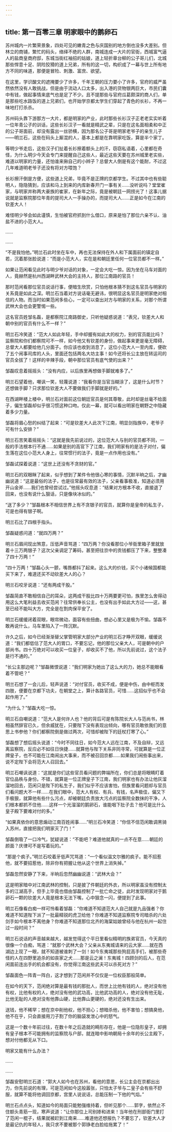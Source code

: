```yaml
---
---
---
```

title: 第一百零三章 明家眼中的鹅卵石
---




苏州城内一片繁荣景象，四处可见的嫩青之色与庆国别的地方倒也没多大差别。但林立的商铺，繁忙的码头，络绎不绝的人群，南城连成一大片的官衙，西城富气逼人的盐商皇商府邸，东城当街红袖招的姑娘，道上轻折章台柳的公子哥儿们，北城那些悍意十足、阴险狡猾的道上兄弟，所有的这一切，构织成了一幕与世上所有地方不同的味道，那便是冒险、刺激、富庶、欲望。

在这里，学识酸文的遮掩要少了许多，千年王朝的压力要小了许多，官府的威严虽然依然没有人敢挑战，但是由于流动人口太多，出入港的货物银两巨大，市民们囊中有钱，做起事情来底气也是足了不少。且不提那些与官府瓜葛颇深的商人们，单是那些吃水路饭的道上兄弟们，也开始学京都太学生们穿起了青色的长衫，不再一味地打打杀杀。

苏州码头靠下游那方一大片，都是明家的产业，此时那些长衫汉子正老老实实听着一位年青公子的训话，这些长衫汉子一看就是精武之辈，只是在这名面相柔和中正的公子哥面前，却没有露出一丝骄横，因为那名公子哥是明家老爷子的亲生儿子——明兰石，这些在码头上厮混的人，基本上都是在靠明家吃饭，算是半个家丁。

等明少爷走后，这些汉子们扯着长衫擦着额头上的汗，窃窃私语着，心里都在奇怪，为什么明少今天会专门来提醒自己这些人，最近这些天要在苏州城里老实些，难道以明家的力量，还怕谁来揪自己的小辫子？总督大人倒是有这个能耐，不过这几年难道明老爷子还没有将对方喂饱？

长衫擦汗倒是方便，这些道上兄弟，毕竟不是正牌的京都学生。不过其中也有些聪明人，隐隐猜到，应该和马上到来的内库新春开门一事有关……没听说吗？堂堂崔家，与明家并称两大豪族的崔家，在新年之际，竟是被朝廷一网捞光了！这事儿据说就是监察院那位年青的提司大人一手操办的，而提司大人……正是如今在江南的钦差大人！

难怪明少爷会如此谨慎，生怕被官府抓到什么借口，原来是怕了那位六亲不认、油盐不进的小范大人。

……

……

“不是我怕他。”明兰石此时坐在车中，再也无法保持在外人和下属面前的镇定自若，沉着那张脸说道：“而是小范大人，实在是和朝廷里任何一位官员都不一样。”

如果让范闲看见此时与明少爷对话的对象，一定会大吃一惊。因为坐在马车对面的人，竟赫然是杭州西湖畔武林大会的主持人，那位江南路的官员！

那时范闲看那位官员说话行事，便暗生欣赏，只怕他根本猜不到这名官员与明家的关系竟是如此之深。明兰石当着对方说话毫无避讳，很明显这名官员是明家绝对相信的人物。而当时如果范闲多些心，一定可以查出对方与明家的关系，对那个所谓武林大会也会更警惕一些。

这名官员姓邹名磊，是都察院江南路御史，只听他疑惑说道：“表兄，钦差大人和朝中别的官员有什么不一样？”

明兰石冷笑道：“范大人如此年轻，手中却握有如此大的权力，别的官员能比吗？监察院和你们都察院可不一样，如今他又有钦差的身份，做起事来更是毫无障碍，总督大人都要给他几分面子。你应该也收到消息了，这位小范大人一至内库，便砍了五个闹事司库的人头，里面还包括两名大坊主事！如今还将长公主放在转运司的官员全拔了！这样的辛辣手段，朝中那位官员有底气使的出来？”

邹磊叹息着摇摇头：“没有内应，以后族里再想做手脚就难多了。”

明兰石望着他，嘲讽一笑，轻蔑说道：“我看你是当官当糊涂了，这是什么时节？还想做手脚？只求那位钦差大人不要做我们手脚就是好的。”

在西湖畔楼上楼中，明兰石对面前这位朝廷官员是何其尊敬，此时却是丝毫不给面子，偏生邹磊却似乎很习惯这种口吻。仅此一幕，就可以看出明家在朝野之中隐藏着多少力量。

邹磊将眉心愁的纠结了起来：“可是钦差大人此次下江南，明显剑指族中，老爷子可有什么安排？”

明兰石苦笑着摇摇头：“这就是我先前说过的，这位范大人与别的官员都不同，一般的手法根本行不通……如果是别的高官下了江南，我们明家有的是法子对付，偏生落在这位小范大人身上，往常惯行的法子，竟是一点作用也没有。”

邹磊试探着说道：“这世上还没有不贪财的官。”

明兰石的双眼眯了起来，似乎想到了某件令他很心寒的事情，沉默半晌之后，才幽幽说道：“这是最俗的法子，也是往常最有效的法子，父亲看事极准，知道必须用开山金斧……我们也曾经尝试过。”他摇头叹息道：“结果对方根本不收，直接退了回来，也没有说什么狠话，只是像块冰似的。”

“送了多少？”邹磊根本不相信世界上有不贪银子的官员，就算你是皇帝的私生子，可是也得有银子啊。

明兰石比了四根手指头。

邹磊疑惑问道：“就四万两？”

明兰石眉间现出煞意，压低声音骂道：“四万两？你没看那位小爷衙里箱子里就放着十三万两银子？这次父亲调足了筹码，甚至把往京中的贡钱都压了下来，整整凑了四十万两！”

“四十万两！”邹磊心头一颤，嘴唇都抖了起来。这么大的价钱，买个小诸候国都能买下来了，难道还买不动钦差大人的心？

明兰石咬牙说道：“还有两成干股。”

邹磊简直不敢相信自己的耳朵，这两成干股比四十万两要更可怕，族里怎么舍得动用这么大笔利益去收买范闲？往常供奉长公主，也没有出手如此大方过——这，甚至已经不能叫大方，完全是在割肉保平安了。

明兰石缓缓闭着双眼，眼帘微动，面容有些扭曲，想必心里又是极为不愉。邹磊不敢再说什么，马车里陷入了一阵沉默。

许久之后，如今已经渐渐替父掌管明家大部分产业的明兰石才睁开双眼，缓缓说道：“我们都低估了范大人的胃口，不要忘记，他的那位父亲大人，可是朝中的户部尚书。四十万绝对可以收买一位皇子，却收买不了他，所以先前说过，这个法子是行不通的。”

“长公主那边呢？”邹磊微恨说道：“我们明家为她出了这么大的力，她总不能眼看着不管吧？”

明兰石想了一会儿后，轻声说道：“对付官员，收买不成，便是中伤，由中枢而发四肢，便要在京都下功夫，在朝堂之上，算计各路官员，可惜……这招似乎也不会起作用了。”

“为什么？”邹磊大吃一惊。

明兰石自嘲说道：“范大人是何许人也？他的背后可是有陈院长大人与范尚书，林相虽然辞官已久，但余威犹在，只要陛下没有表现出倾向，哪有官员敢依我们的意思上书参他？你们都察院倒是做过两次，可惜却被陛下的廷杖打寒了心。”

邹磊想了想后摇头说道：“今时不同往日，如今范大人远在江南，不及自辩，又远离监察院，反应必不如往日快捷……就算他与陛下关系非同寻常，可就算是一位正牌皇子，也不可能在江南闹出大事来，而不被召回京都……如果我们闹些事出来，说不定陛下会将范大人召回去。”

明兰石嘲讽说道：“这就是你们这些官员看问题的弊端所在，你们总是将眼睛盯着官位品秩与身份。不错，就算是一位正牌皇子下江南，我们明家也有办法让他灰溜溜地回去，范闲只是陛下的私生子，我们似乎不应该害怕，但族里看问题却与官员们看问题大不一样……在我们眼中，范大人有权、有兵、有钱，名声极佳，偏又下手极狠，就算他有些什么污点，却被朝廷负责放大污点的监察院全数抹的干净，人们根本都抓不住他……这样一个光溜溜的鹅卵石，谁能咽下肚子去？他可是比什么皇子殿下要难对付的多。”

“如果真依你的意思煽动江南百姓闹事……”明兰石冷笑道：“你信不信范闲敢调黑骑入苏州，直接把我们明家灭了门！”

邹磊倒吸了一口冷气，犹疑说道：“不能吧？难道他就真的一点不在意……朝廷的颜面？庆律可不是写着玩的。”

“那是个疯子。”明兰石咬着牙低声咒骂道：“一个看似温文尔雅的疯子。能不招惹他，就不要招惹他，除非你有把握让他从这个世界上消失掉。”

邹磊忽然安静了下来，半晌后忽然幽幽说道：“武林大会？”

这是明家暗中对江南武林的控制，只是披了件朝廷的外衣，所以明家虽没有控制太多的江湖高手，但手上毕竟也借由邹磊控制了一批亡命之徒，此时发现明家对于鹅卵石一颗的钦差大人竟是根本无法下嘴，心中狠念一闪，便提到了此事。

明兰石像看白痴一样可怜看着邹磊：“你难道不知道范大人自己就是九品强者？你难道不知道陛下派了一批最精锐的虎卫给他？你难道不知道监察院专司暗杀的六处剑手如今根本不离他身？你难道不知道那位北齐的海棠姑娘曾经与他在杭州一起住过一段时间？”

明兰石说话的声音越来越大，越发觉得这个平日里看似精明的族弟官员，今天真的很像一个白痴，骂道：“就那个武林大会？父亲从东夷城请来的云大家……就在西湖边上现了一眼，就不知道被谁刺了一剑！如今东夷城那些狗屁高手们，被那些奇怪的人在四野里追杀的如丧家之犬……那是云之澜！东夷城！四顾剑的后人，在范闲面前连出手的机会都没有，你觉得江南这些武夫可以杀死对方？”

邹磊面色一阵青一阵白，这才想到了范闲并不仅仅是一位权臣那般简单。

在如今的天下，范闲绝对算是最有钱的那批人，而世上比他有钱的人，绝对没有他有权，比他有权的人，绝对没有他的武功高，比他武功高的人，绝对没有他无耻，比他无耻的人绝对没有他靠山硬，比他靠山更硬的，绝对还没有生出来。

送钱，他不稀罕；想在京中削他权，他不担心；想暗杀他，他不害怕；想搞臭他，他不在乎，只会直接用刀子割了你的脑袋发泄心中的怒气。

这是一个数十年前过往，在数十年之后造就的畸形存在，他是一位隐形皇子，却拥有皇子根本不可能拥有的监察院与户部，就连暗中影响朝局十余年的长公主殿下，想对付他都无从下口。

明家又能有什么办法？

……

……

邹磊安慰明兰石道：“郭大人如今也在苏州，看他的意思，长公主会在京都出出力，你先前说的有理，可是范闲如今这般嚣张，只怕太子爷与二皇子会有些不舒服，就算不能将他调回京都，宫里人说说话，总能压制一下他的气焰。”

明兰石点点头，知道如今的局面只能勉强维持着，但听见那个……郭字，依然止不住额头青筋一现，寒声说道：“让你那位上司别掺和进来！当年他在刑部衙门里打了范闲一棍子，结果就被赶到江南来……难道他还想报仇？不要忘了，钦差大人才是最记仇的年轻人，我只求不要被那个郭铮老白脸给拖累了！”